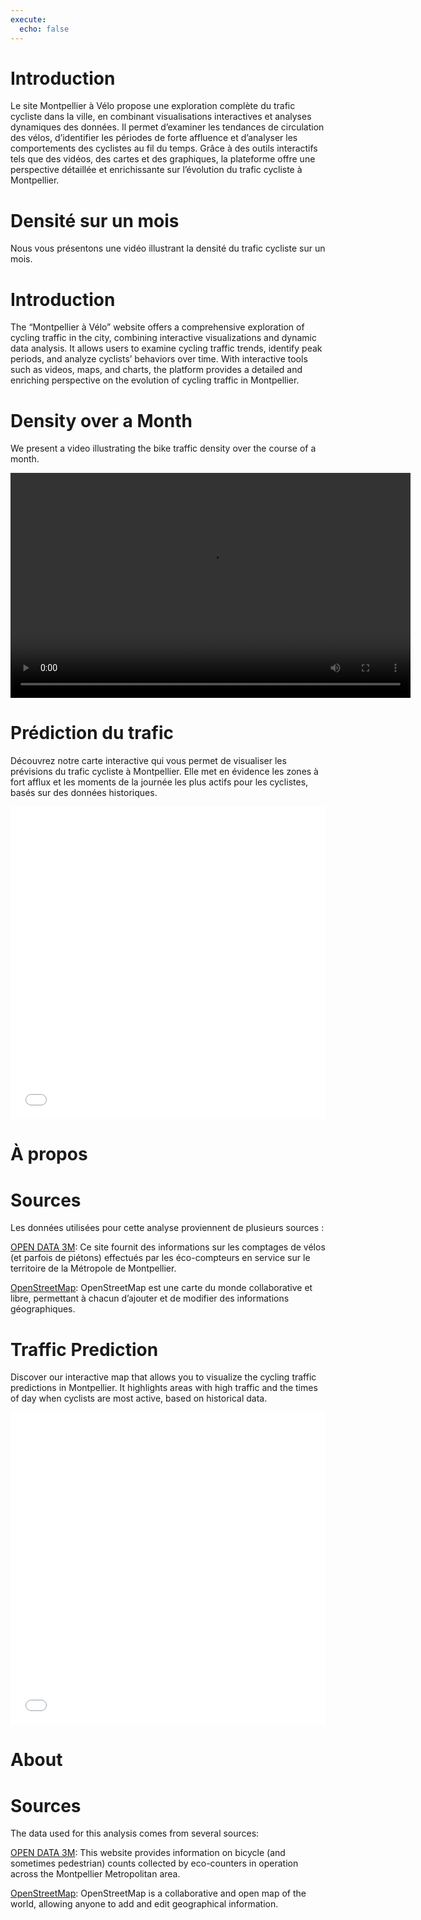 ---
execute: 
  echo: false
---

::: {.content-visible when-profile="fr"}

# Introduction
Le site Montpellier à Vélo propose une exploration complète du trafic cycliste dans la ville, en combinant visualisations interactives et analyses dynamiques des données. Il permet d'examiner les tendances de circulation des vélos, d'identifier les périodes de forte affluence et d'analyser les comportements des cyclistes au fil du temps. Grâce à des outils interactifs tels que des vidéos, des cartes et des graphiques, la plateforme offre une perspective détaillée et enrichissante sur l'évolution du trafic cycliste à Montpellier.

# Densité sur un mois

Nous vous présentons une vidéo illustrant la densité du trafic cycliste sur un mois.
:::

::: {.content-visible when-profile="en"}

# Introduction

The "Montpellier à Vélo" website offers a comprehensive exploration of cycling traffic in the city, combining interactive visualizations and dynamic data analysis. It allows users to examine cycling traffic trends, identify peak periods, and analyze cyclists' behaviors over time. With interactive tools such as videos, maps, and charts, the platform provides a detailed and enriching perspective on the evolution of cycling traffic in Montpellier.

# Density over a Month

We present a video illustrating the bike traffic density over the course of a month.
:::

<video width="640" height="360" controls>
  <source src="bicycle.mp4" type="video/mp4">
</video>

::: {.content-visible when-profile="fr"}

# Prédiction du trafic

Découvrez notre carte interactive qui vous permet de visualiser les prévisions du trafic cycliste à Montpellier. Elle met en évidence les zones à fort afflux et les moments de la journée les plus actifs pour les cyclistes, basés sur des données historiques.

<iframe src="mtp_interactive.html" width="100%" height="500px" frameborder="0"></iframe>

# À propos

# Sources

Les données utilisées pour cette analyse proviennent de plusieurs sources :

[OPEN DATA 3M](https://data.montpellier3m.fr/dataset/comptages-velo-et-pieton-issus-des-compteurs-de-velo): Ce site fournit des informations sur les comptages de vélos (et parfois de piétons) effectués par les éco-compteurs en service sur le territoire de la Métropole de Montpellier.

[OpenStreetMap](https://www.openstreetmap.org/#map=6/46.45/2.21): OpenStreetMap est une carte du monde collaborative et libre, permettant à chacun d'ajouter et de modifier des informations géographiques.

:::

::: {.content-visible when-profile="en"}

# Traffic Prediction

Discover our interactive map that allows you to visualize the cycling traffic predictions in Montpellier. It highlights areas with high traffic and the times of day when cyclists are most active, based on historical data.

<iframe src="mtp_interactive.html" width="100%" height="500px" frameborder="0">

</iframe>

# About

# Sources

The data used for this analysis comes from several sources:

[OPEN DATA 3M](https://data.montpellier3m.fr/dataset/comptages-velo-et-pieton-issus-des-compteurs-de-velo): This website provides information on bicycle (and sometimes pedestrian) counts collected by eco-counters in operation across the Montpellier Metropolitan area.

[OpenStreetMap](https://www.openstreetmap.org/#map=6/46.45/2.21): OpenStreetMap is a collaborative and open map of the world, allowing anyone to add and edit geographical information.

::: 
